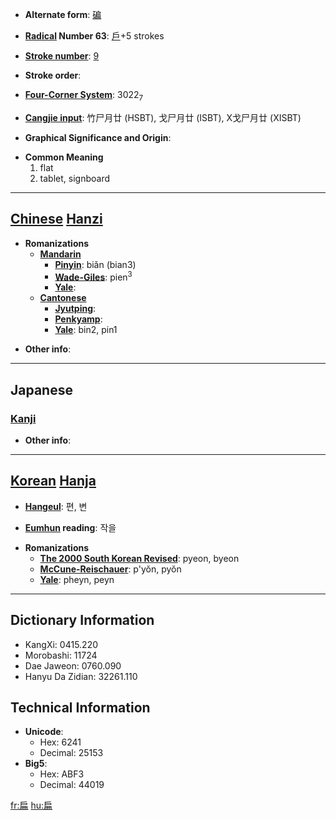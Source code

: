 * '''Alternate form''': [[碥]]

* '''[[Wiktionary:Chinese radical index| Radical]] Number 63''': [[Wiktionary:Chinese radical index 戶|戶]]+5 strokes

* '''[[Wiktionary:Chinese total strokes index|Stroke number]]''': [[Wiktionary:Chinese total strokes index 9|9]]

* '''Stroke order''': 

* '''[[Wiktionary:Chinese four corner index|Four-Corner System]]''': 3022<sub>7</sub>

* '''[[Wiktionary:Chinese Cangjie index|Cangjie input]]''': 竹尸月廿 (HSBT), 戈尸月廿 (ISBT), X戈尸月廿 (XISBT)

* '''Graphical Significance and Origin''': 

* '''Common Meaning'''
*#flat
*# tablet, signboard


----

== [[Chinese]] [[Hanzi]] ==

* '''Romanizations'''
** '''[[Mandarin]]'''
*** '''[[Pinyin]]''': biǎn (bian3)
*** '''[[Wade-Giles]]''': pien<sup>3</sup>
*** '''[[Yale]]''': 
** '''[[Cantonese]]'''
*** '''[[Jyutping]]''':
*** '''[[Penkyamp]]''': 
*** '''[[Yale]]''': bin2, pin1

* '''Other info''': 

----

==Japanese==
===[[Kanji]]===
{{kanji|on readings=[[へん]] (hen), [[はん]] (han)|kun readings=[[ひらたい]] (hiratai)}}

* '''Other info''':  

----

== [[Korean]] [[Hanja]] ==

* '''[[Hangeul]]''': 편, 변

* '''[[Eumhun]] reading''': 작을

* '''Romanizations'''
** '''[[The 2000 South Korean Revised Romanization|The 2000 South Korean Revised]]''': pyeon, byeon
** '''[[McCune-Reischauer]]''': p'yŏn, pyŏn
** '''[[Yale]]''': pheyn, peyn

----

== Dictionary Information ==

* KangXi: 0415.220
* Morobashi: 11724
* Dae Jaweon: 0760.090
* Hanyu Da Zidian: 32261.110

== Technical Information ==

* '''Unicode''':
** Hex: 6241
** Decimal: 25153
* '''Big5''':
** Hex: ABF3
** Decimal: 44019

[[fr:扁]]
[[hu:扁]]